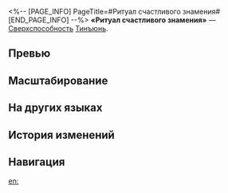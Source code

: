 <%-- [PAGE_INFO]
PageTitle=#Ритуал счастливого знамения#
[END_PAGE_INFO] --%>
{{Навык Инфобокс
|Название         = Ритуал счастливого знамения
|Изображение      = Навык Ритуал счастливого знамения.png
|Персонаж         = Тинъюнь
|Тип              = Сверхспособность
|Тэг              = Поддержка
|УронСтойк        = 
|ЭнергияГен       = 5
|Энергия          = 130
|Длительность     = 
|Описание         = Восстанавливает 50 ед. энергии выбранному союзнику и повышает его урон на {{Цвет|Выделенный|20%—56%}} на 2 хода.
|Свойство1        = 
|Масштабирование1 = 
}}
'''«Ритуал счастливого знамения»''' — [[Сверхспособность]] [[Тинъюнь]].

==Превью==
{{Превью
|Файл = Ритуал счастливого знамения Превью
}}

==Масштабирование==
{{Масштабирование навыка|тип=Сверхспособность
|20%;23%;26%;29%;32%;35%;38.75%;42.5%;46.25%;50%;53%;56%;59%;62%;65%
}}

==На других языках==
{{На других языках
|en   = Amidst the Rejoicing Clouds
|zhs  = 庆云光覆仪祷
|zht  = 慶雲光覆儀禱
|ja   = {{Rubi|慶雲光覆儀祷|けいうんこうふうぎとう}}
|ko   = 상서로운 구름의 기원
|es   = Ritual de la nube auspiciosa
|fr   = Bienveillance des nuages
|ru   = Ритуал счастливого знамения
|th   = Amidst the Rejoicing Clouds
|vi   = Nghi Lễ Áng Mây Lành
|de   = Ritual der Glückswolke
|id   = Amidst the Rejoicing Clouds
|pt   = Em Meio às Nuvens Alegres
}}

==История изменений==
{{История изменений|3.5}}

==Навигация==
{{Навык Навбокс|Тинъюнь}}

[[en:]]